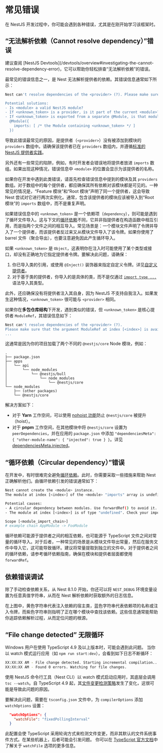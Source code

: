 
# 常见错误

在 NestJS 开发过程中，你可能会遇到各种错误，尤其是在刚开始学习该框架时。

## “无法解析依赖（Cannot resolve dependency）”错误

<CalloutInfo>
  建议查阅 [NestJS
  Devtools](/devtools/overview#investigating-the-cannot-resolve-dependency-error)，它可以帮助你轻松排查“无法解析依赖”的错误。
</CalloutInfo>

最常见的错误信息之一，是 Nest 无法解析提供者的依赖。其错误信息通常如下所示：

```bash
Nest can't resolve dependencies of the <provider> (?). Please make sure that the argument <unknown_token> at index [<index>] is available in the <module> context.

Potential solutions:
- Is <module> a valid NestJS module?
- If <unknown_token> is a provider, is it part of the current <module>?
- If <unknown_token> is exported from a separate @Module, is that module imported within <module>?
  @Module({
    imports: [ /* the Module containing <unknown_token> */ ]
  })
```

导致此错误最常见的原因，是提供者（`<provider>`）没有被添加到模块的 `providers` 数组中。请确保该提供者已在 `providers` 数组内，并遵循[标准的 NestJS 提供者实践](/fundamentals/custom-providers#di-fundamentals)。

另外还有一些常见的陷阱，例如，有时开发者会错误地将提供者放进 `imports` 数组。如果出现这种情况，错误信息中 `<module>` 的位置会显示为该提供者的名称。

如果你在开发中遇到此类错误，请首先检查错误信息中提到的模块及其 `providers` 数组。对于数组中的每个提供者，都应确保其所有依赖对该模块都是可见的。一种常见的情况是，“Feature 模块”和“Root 模块”声明了同一个提供者，这会导致 Nest 尝试对它进行两次实例化。通常，包含该提供者的模块应该被导入到“Root 模块”的 `imports` 数组中，而不是重复声明。

如果错误信息中的 `<unknown_token>` 是一个依赖项（`dependency`），则可能是遇到了循环文件导入。这与下文的[循环依赖](/faq/common-errors#circular-dependency-error)不同，它并非指提供者在构造函数中相互引用，而是指两个文件之间的相互导入。常见场景是：一个模块文件声明了令牌并导入了一个提供者，而该提供者反过来又从模块文件导入了该令牌。如果你使用了 barrel 文件（聚合导出），也要注意避免因此产生循环导入。

如果 `<unknown_token>` 是 `Object`，这表明你在注入时可能使用了某个类型或接口，却没有正确地为它指定提供者令牌。要解决此问题，请确保：

1.  你已导入类的引用，或使用 `@Inject()` 装饰器来指定自定义令牌。详见[自定义提供者](/fundamentals/custom-providers)。
2.  对于基于类的提供者，你导入的是具体的类，而不是仅通过 [`import type ...`](https://www.typescriptlang.org/docs/handbook/release-notes/typescript-3-8.html#type-only-imports-and-export) 语法导入其类型。

此外，还应确保没有将提供者注入其自身，因为 NestJS 不支持自我注入。如果发生这种情况，`<unknown_token>` 很可能与 `<provider>` 相同。

如果你在**多包仓库结构**下开发，遇到类似的错误，但 `<unknown_token>` 是核心提供者 `ModuleRef`，其错误信息如下：

```bash
Nest can't resolve dependencies of the <provider> (?).
Please make sure that the argument ModuleRef at index [<index>] is available in the <module> context.
...
```

这通常是因为你的项目加载了两个不同的 `@nestjs/core` Node 模块，例如：

```
.
├── package.json
├── apps
│   └── api
│       └── node_modules
│           └── @nestjs/bull
│               └── node_modules
│                   └── @nestjs/core
└── node_modules
    ├── (other packages)
    └── @nestjs/core
```

解决方案如下：

- 对于 **Yarn** 工作空间，可以使用 [nohoist 功能](https://classic.yarnpkg.com/blog/2018/02/15/nohoist)防止 `@nestjs/core` 被提升（hoist）。
- 对于 **pnpm** 工作空间，在其他模块中将 `@nestjs/core` 设置为 `peerDependencies`，并在应用的 `package.json` 中添加 `"dependenciesMeta": { "other-module-name": { "injected": true } }`。详见 [dependenciesMeta.injected](https://pnpm.io/package_json#dependenciesmetainjected)。

## “循环依赖（Circular dependency）”错误

在开发中，有时很难完全避免[循环依赖](/fundamentals/circular-dependency)。此时，你需要采取一些措施来帮助 Nest 正确解析他们。由循环依赖引发的错误通常如下：

```bash
Nest cannot create the <module> instance.
The module at index [<index>] of the <module> "imports" array is undefined.

Potential causes:
- A circular dependency between modules. Use forwardRef() to avoid it. Read more: https://docs.nestjs.com/fundamentals/circular-dependency
- The module at index [<index>] is of type "undefined". Check your import statements and the type of the module.

Scope [<module_import_chain>]
# example chain AppModule -> FooModule
```

循环依赖可能源于提供者之间的相互依赖，也可能源于 TypeScript 文件之间对常量的循环导入。对于后者，一种常见的场景是从模块文件导出常量，然后在服务文件中导入它，这可能导致循环。建议将常量提取到独立的文件中。对于提供者之间的循环依赖，请参考循环依赖指南，确保在模块和提供者层面都使用 `forwardRef`。

## 依赖错误调试

除了手动检查依赖关系，从 Nest 8.1.0 开始，你还可以将 `NEST_DEBUG` 环境变量设置为任意真值字符串，从而在 Nest 解析依赖时获取额外的日志信息。

<DocImage src={injectorLogsImage} />

在上图中，黄色字符串代表注入依赖的宿主类，蓝色字符串代表依赖项的名称或注入令牌，而紫色字符串则指明了正在哪个模块中查找该依赖。这些信息通常能帮助你追踪依赖解析过程，从而定位问题的根源。

## “File change detected” 无限循环

Windows 用户在使用 TypeScript 4.9 及以上版本时，可能会遇到此问题。
当你以 watch 模式运行应用（如 `npm run start:dev`），会看到如下日志不断循环：

```bash
XX:XX:XX AM - File change detected. Starting incremental compilation...
XX:XX:XX AM - Found 0 errors. Watching for file changes.
```

使用 NestJS 命令行工具（Nest CLI）以 watch 模式启动应用时，其底层会调用 `tsc --watch`。自 TypeScript 4.9 起，其[文件变更检测策略](https://devblogs.microsoft.com/typescript/announcing-typescript-4-9/#file-watching-now-uses-file-system-events)发生了变化，这很可能是导致此问题的原因。

要解决此问题，需要在 `tsconfig.json` 文件中，为 `compilerOptions` 添加 `watchOptions` 设置：

```json
  "watchOptions": {
    "watchFile": "fixedPollingInterval"
  }
```

此配置会使 TypeScript 采用轮询方式来检测文件变更，而非其默认的文件系统事件方式。在某些机器上，后者可能会引发问题。
你可以在 [TypeScript 官方文档](https://www.typescriptlang.org/tsconfig#watch-watchDirectory)中了解关于 `watchFile` 选项的更多信息。
